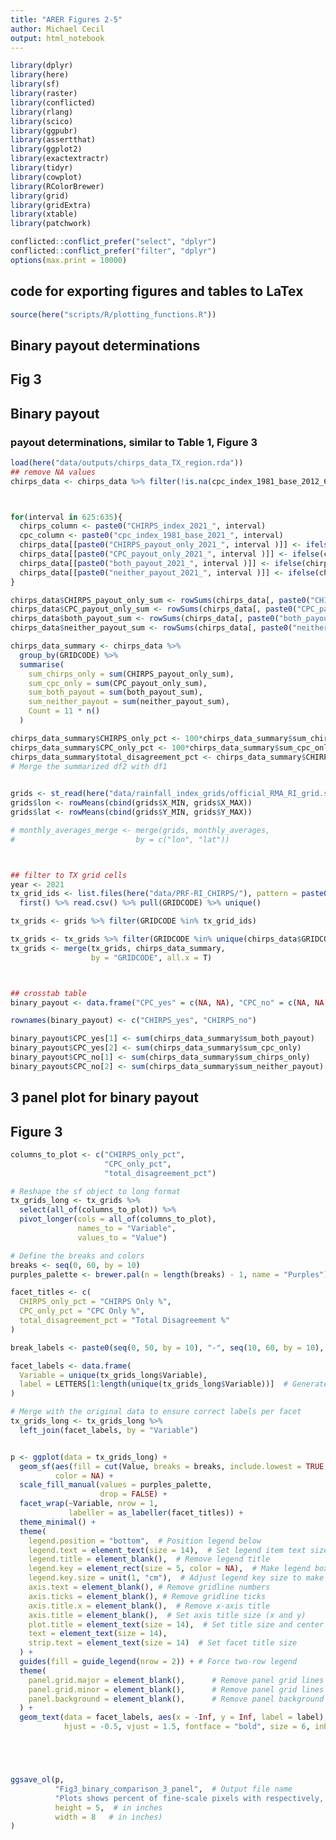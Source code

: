 ```yaml
---
title: "ARER Figures 2-5"
author: Michael Cecil
output: html_notebook
---
```



```r

library(dplyr)
library(here)
library(sf)
library(raster)
library(conflicted)
library(rlang)
library(scico)
library(ggpubr)
library(assertthat)
library(ggplot2)
library(exactextractr)
library(tidyr)
library(cowplot)
library(RColorBrewer)
library(grid)
library(gridExtra)
library(xtable)
library(patchwork)

conflicted::conflict_prefer("select", "dplyr")
conflicted::conflict_prefer("filter", "dplyr")
options(max.print = 10000)


```


## code for exporting figures and tables to LaTex
```r
source(here("scripts/R/plotting_functions.R"))
```



## Binary payout determinations
## Fig 3


## Binary payout
### payout determinations, similar to Table 1, Figure 3

```r

load(here("data/outputs/chirps_data_TX_region.rda"))
## remove NA values
chirps_data <- chirps_data %>% filter(!is.na(cpc_index_1981_base_2012_625))



for(interval in 625:635){
  chirps_column <- paste0("CHIRPS_index_2021_", interval)
  cpc_column <- paste0("cpc_index_1981_base_2021_", interval)
  chirps_data[[paste0("CHIRPS_payout_only_2021_", interval )]] <- ifelse(chirps_data[[chirps_column]] < 0.9 & chirps_data[[cpc_column]] >= 0.9, 1, 0)
  chirps_data[[paste0("CPC_payout_only_2021_", interval )]] <- ifelse(chirps_data[[chirps_column]] >= 0.9 & chirps_data[[cpc_column]] < 0.9, 1, 0)
  chirps_data[[paste0("both_payout_2021_", interval )]] <- ifelse(chirps_data[[chirps_column]] < 0.9 & chirps_data[[cpc_column]] < 0.9, 1, 0)
  chirps_data[[paste0("neither_payout_2021_", interval )]] <- ifelse(chirps_data[[chirps_column]] >= 0.9 & chirps_data[[cpc_column]] >= 0.9, 1, 0)
}

chirps_data$CHIRPS_payout_only_sum <- rowSums(chirps_data[, paste0("CHIRPS_payout_only_2021_", 625:635)])
chirps_data$CPC_payout_only_sum <- rowSums(chirps_data[, paste0("CPC_payout_only_2021_", 625:635)])
chirps_data$both_payout_sum <- rowSums(chirps_data[, paste0("both_payout_2021_", 625:635)])
chirps_data$neither_payout_sum <- rowSums(chirps_data[, paste0("neither_payout_2021_", 625:635)])

chirps_data_summary <- chirps_data %>%
  group_by(GRIDCODE) %>%
  summarise(
    sum_chirps_only = sum(CHIRPS_payout_only_sum),
    sum_cpc_only = sum(CPC_payout_only_sum),
    sum_both_payout = sum(both_payout_sum),
    sum_neither_payout = sum(neither_payout_sum),
    Count = 11 * n()
  )

chirps_data_summary$CHIRPS_only_pct <- 100*chirps_data_summary$sum_chirps_only/chirps_data_summary$Count
chirps_data_summary$CPC_only_pct <- 100*chirps_data_summary$sum_cpc_only/chirps_data_summary$Count
chirps_data_summary$total_disagreement_pct <- chirps_data_summary$CHIRPS_only_pct + chirps_data_summary$CPC_only_pct
# Merge the summarized df2 with df1
  

grids <- st_read(here("data/rainfall_index_grids/official_RMA_RI_grid.shp"))
grids$lon <- rowMeans(cbind(grids$X_MIN, grids$X_MAX))
grids$lat <- rowMeans(cbind(grids$Y_MIN, grids$Y_MAX))

# monthly_averages_merge <- merge(grids, monthly_averages,
#                           by = c("lon", "lat"))



## filter to TX grid cells
year <- 2021
tx_grid_ids <- list.files(here("data/PRF-RI_CHIRPS/"), pattern = paste0("CHIRPS_precip_TX_", year, "_"), full.names = T) %>%
  first() %>% read.csv() %>% pull(GRIDCODE) %>% unique()

tx_grids <- grids %>% filter(GRIDCODE %in% tx_grid_ids)

tx_grids <- tx_grids %>% filter(GRIDCODE %in% unique(chirps_data$GRIDCODE))
tx_grids <- merge(tx_grids, chirps_data_summary,
                  by = "GRIDCODE", all.x = T)



## crosstab table
binary_payout <- data.frame("CPC_yes" = c(NA, NA), "CPC_no" = c(NA, NA))

rownames(binary_payout) <- c("CHIRPS_yes", "CHIRPS_no")

binary_payout$CPC_yes[1] <- sum(chirps_data_summary$sum_both_payout)
binary_payout$CPC_yes[2] <- sum(chirps_data_summary$sum_cpc_only)
binary_payout$CPC_no[1] <- sum(chirps_data_summary$sum_chirps_only)
binary_payout$CPC_no[2] <- sum(chirps_data_summary$sum_neither_payout)

```


## 3 panel plot for binary payout
## Figure 3
```r

columns_to_plot <- c("CHIRPS_only_pct",
                     "CPC_only_pct",
                     "total_disagreement_pct")

# Reshape the sf object to long format
tx_grids_long <- tx_grids %>%
  select(all_of(columns_to_plot)) %>%
  pivot_longer(cols = all_of(columns_to_plot), 
               names_to = "Variable", 
               values_to = "Value")

# Define the breaks and colors
breaks <- seq(0, 60, by = 10)
purples_palette <- brewer.pal(n = length(breaks) - 1, name = "Purples")

facet_titles <- c(
  CHIRPS_only_pct = "CHIRPS Only %",
  CPC_only_pct = "CPC Only %",
  total_disagreement_pct = "Total Disagreement %"
)

break_labels <- paste0(seq(0, 50, by = 10), "-", seq(10, 60, by = 10), "%")

facet_labels <- data.frame(
  Variable = unique(tx_grids_long$Variable),
  label = LETTERS[1:length(unique(tx_grids_long$Variable))]  # Generate "A", "B", "C", etc.
)

# Merge with the original data to ensure correct labels per facet
tx_grids_long <- tx_grids_long %>%
  left_join(facet_labels, by = "Variable")


p <- ggplot(data = tx_grids_long) +
  geom_sf(aes(fill = cut(Value, breaks = breaks, include.lowest = TRUE, labels = break_labels)), 
          color = NA) +
  scale_fill_manual(values = purples_palette, 
                    drop = FALSE) +
  facet_wrap(~Variable, nrow = 1, 
             labeller = as_labeller(facet_titles)) +
  theme_minimal() +
  theme(
    legend.position = "bottom",  # Position legend below
    legend.text = element_text(size = 14),  # Set legend item text size
    legend.title = element_blank(),  # Remove legend title
    legend.key = element_rect(size = 5, color = NA),  # Make legend boxes square
    legend.key.size = unit(1, "cm"),  # Adjust legend key size to make it square
    axis.text = element_blank(), # Remove gridline numbers
    axis.ticks = element_blank(), # Remove gridline ticks
    axis.title.x = element_blank(),  # Remove x-axis title
    axis.title = element_blank(),  # Set axis title size (x and y)
    plot.title = element_text(size = 14),  # Set title size and center it
    text = element_text(size = 14),
    strip.text = element_text(size = 14)  # Set facet title size
  ) +
  guides(fill = guide_legend(nrow = 2)) + # Force two-row legend
  theme(    
    panel.grid.major = element_blank(),      # Remove panel grid lines
    panel.grid.minor = element_blank(),      # Remove panel grid lines
    panel.background = element_blank(),      # Remove panel background
  ) +
  geom_text(data = facet_labels, aes(x = -Inf, y = Inf, label = label), 
            hjust = -0.5, vjust = 1.5, fontface = "bold", size = 6, inherit.aes = FALSE)





ggsave_ol(p, 
          "Fig3_binary_comparison_3_panel",  # Output file name
          "Plots shows percent of fine-scale pixels with respectively, estimated CHIRPS only payouts, estimated CPC only payouts, and disagreement in either direction. The third panel essentially represents a grid-wise sum of the first two panels. Payouts are based on a 0.90 coverage level, and calculated for all 11 intervals in 2021. ",
          height = 5,  # in inches
          width = 8   # in inches)
)

```







